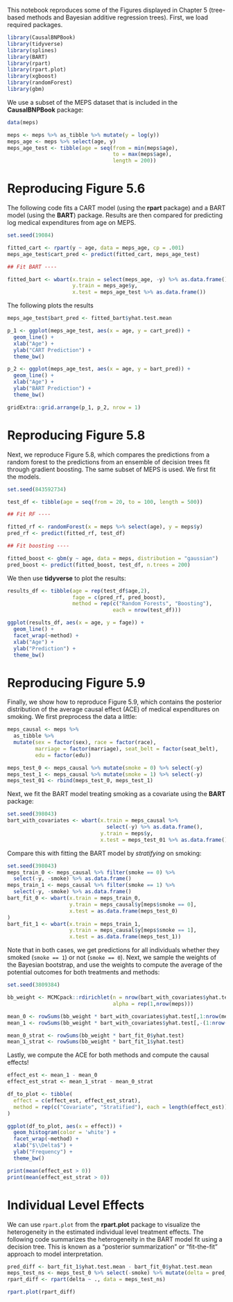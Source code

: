 This notebook reproduces some of the Figures displayed in Chapter 5 (tree-based
methods and Bayesian additive regression trees). First, we load required
packages.

```r
library(CausalBNPBook)
library(tidyverse)
library(splines)
library(BART)
library(rpart)
library(rpart.plot)
library(xgboost)
library(randomForest)
library(gbm)
```

We use a subset of the MEPS dataset that is included in the __CausalBNPBook__
package:

```r
data(meps)

meps <- meps %>% as_tibble %>% mutate(y = log(y))
meps_age <- meps %>% select(age, y)
meps_age_test <- tibble(age = seq(from = min(meps$age),
                                  to = max(meps$age),
                                  length = 200))
```

# Reproducing Figure 5.6

The following code fits a CART model (using the __rpart__ package) and a BART
model (using the __BART__) package. Results are then compared for predicting log
medical expenditures from age on MEPS.

```r
set.seed(19084)

fitted_cart <- rpart(y ~ age, data = meps_age, cp = .001)
meps_age_test$cart_pred <- predict(fitted_cart, meps_age_test)

## Fit BART ----

fitted_bart <- wbart(x.train = select(meps_age, -y) %>% as.data.frame(),
                     y.train = meps_age$y,
                     x.test = meps_age_test %>% as.data.frame())

```

The following plots the results

```r
meps_age_test$bart_pred <- fitted_bart$yhat.test.mean

p_1 <- ggplot(meps_age_test, aes(x = age, y = cart_pred)) +
  geom_line() +
  xlab("Age") +
  ylab("CART Prediction") +
  theme_bw()

p_2 <- ggplot(meps_age_test, aes(x = age, y = bart_pred)) +
  geom_line() +
  xlab("Age") +
  ylab("BART Prediction") +
  theme_bw()

gridExtra::grid.arrange(p_1, p_2, nrow = 1)
```

# Reproducing Figure 5.8

Next, we reproduce Figure 5.8, which compares the predictions from a random
forest to the predictions from an ensemble of decision trees fit through
gradient boosting. The same subset of MEPS is used. We first fit the models.

```r
set.seed(843592734)

test_df <- tibble(age = seq(from = 20, to = 100, length = 500))

## Fit RF ----

fitted_rf <- randomForest(x = meps %>% select(age), y = meps$y)
pred_rf <- predict(fitted_rf, test_df)

## Fit boosting ----

fitted_boost <- gbm(y ~ age, data = meps, distribution = "gaussian")
pred_boost <- predict(fitted_boost, test_df, n.trees = 200)
```

We then use __tidyverse__ to plot the results:

```r
results_df <- tibble(age = rep(test_df$age,2),
                     fage = c(pred_rf, pred_boost),
                     method = rep(c("Random Forests", "Boosting"),
                                  each = nrow(test_df)))

ggplot(results_df, aes(x = age, y = fage)) +
  geom_line() +
  facet_wrap(~method) +
  xlab("Age") +
  ylab("Prediction") +
  theme_bw()

```

# Reproducing Figure 5.9

Finally, we show how to reproduce Figure 5.9, which contains the posterior
distribution of the average causal effect (ACE) of medical expenditures on
smoking. We first preprocess the data a little:

```r
meps_causal <- meps %>%
  as_tibble %>%
  mutate(sex = factor(sex), race = factor(race),
         marriage = factor(marriage), seat_belt = factor(seat_belt),
         edu = factor(edu))

meps_test_0 <- meps_causal %>% mutate(smoke = 0) %>% select(-y)
meps_test_1 <- meps_causal %>% mutate(smoke = 1) %>% select(-y)
meps_test_01 <- rbind(meps_test_0, meps_test_1)
```

Next, we fit the BART model treating smoking as a covariate using the __BART__
package:

```r
set.seed(398043)
bart_with_covariates <- wbart(x.train = meps_causal %>%
                                select(-y) %>% as.data.frame(),
                              y.train = meps$y,
                              x.test = meps_test_01 %>% as.data.frame())
```

Compare this with fitting the BART model by _stratifying_ on smoking:

```r
set.seed(398043)
meps_train_0 <- meps_causal %>% filter(smoke == 0) %>%
  select(-y, -smoke) %>% as.data.frame()
meps_train_1 <- meps_causal %>% filter(smoke == 1) %>%
  select(-y, -smoke) %>% as.data.frame()
bart_fit_0 <- wbart(x.train = meps_train_0,
                    y.train = meps_causal$y[meps$smoke == 0],
                    x.test = as.data.frame(meps_test_0)
)
bart_fit_1 <- wbart(x.train = meps_train_1,
                    y.train = meps_causal$y[meps$smoke == 1],
                    x.test = as.data.frame(meps_test_1))
```

Note that in both cases, we get predictions for all individuals whether they
smoked (`smoke == 1`) or not (`smoke == 0`). Next, we sample the weights of the
Bayesian bootstrap, and use the weights to compute the average of the potential
outcomes for both treatments and methods:

```r
set.seed(3809384)

bb_weight <- MCMCpack::rdirichlet(n = nrow(bart_with_covariates$yhat.test),
                                  alpha = rep(1,nrow(meps)))

mean_0 <- rowSums(bb_weight * bart_with_covariates$yhat.test[,1:nrow(meps)])
mean_1 <- rowSums(bb_weight * bart_with_covariates$yhat.test[,-(1:nrow(meps))])

mean_0_strat <- rowSums(bb_weight * bart_fit_0$yhat.test)
mean_1_strat <- rowSums(bb_weight * bart_fit_1$yhat.test)
```

Lastly, we compute the ACE for both methods and compute the causal effects!

```r
effect_est <- mean_1 - mean_0
effect_est_strat <- mean_1_strat - mean_0_strat

df_to_plot <- tibble(
  effect = c(effect_est, effect_est_strat),
  method = rep(c("Covariate", "Stratified"), each = length(effect_est))
)

ggplot(df_to_plot, aes(x = effect)) +
  geom_histogram(color = 'white') +
  facet_wrap(~method) +
  xlab("$\\Delta$") +
  ylab("Frequency") +
  theme_bw()

print(mean(effect_est > 0))
print(mean(effect_est_strat > 0))
```

# Individual Level Effects

We can use `rpart.plot` from the __rpart.plot__ package to visualize the
heterogeneity in the estimated individual level treatment effects. The following
code summarizes the heterogeneity in the BART model fit using a decision tree.
This is known as a "posterior summarization" or "fit-the-fit" approach to model
interpretation.

```r
pred_diff <- bart_fit_1$yhat.test.mean - bart_fit_0$yhat.test.mean
meps_test_ns <- meps_test_0 %>% select(-smoke) %>% mutate(delta = pred_diff)
rpart_diff <- rpart(delta ~ ., data = meps_test_ns)

rpart.plot(rpart_diff)
```
